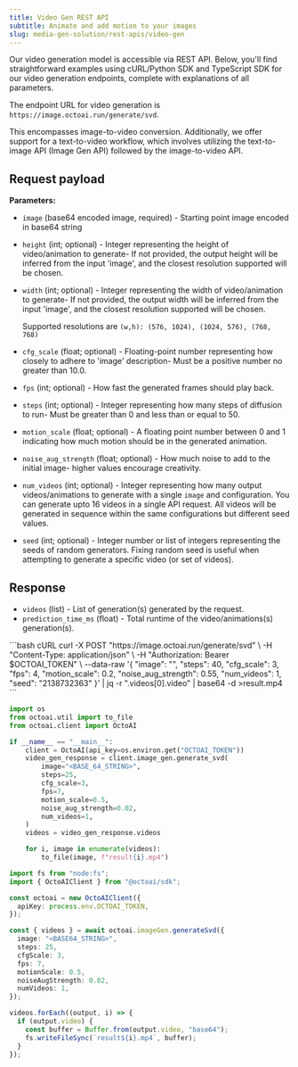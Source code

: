 ```yaml
---
title: Video Gen REST API
subtitle: Animate and add motion to your images
slug: media-gen-solution/rest-apis/video-gen
---
```


Our video generation model is accessible via REST API. Below, you'll find straightforward examples using cURL/Python SDK and TypeScript SDK for our video generation endpoints, complete with explanations of all parameters.

The endpoint URL for video generation is `https://image.octoai.run/generate/svd`.

This encompasses image-to-video conversion. Additionally, we offer support for a text-to-video workflow, which involves utilizing the text-to-image API (Image Gen API) followed by the image-to-video API.

## Request payload

**Parameters:**

- `image` (base64 encoded image, required) - Starting point image encoded in base64 string
- `height` (int; optional) - Integer representing the height of video/animation to generate- If not provided, the output height will be inferred from the input 'image', and the closest resolution supported will be chosen.
- `width` (int; optional) - Integer representing the width of video/animation to generate- If not provided, the output width will be inferred from the input 'image', and the closest resolution supported will be chosen.

  Supported resolutions are `(w,h): (576, 1024), (1024, 576), (768, 768)`

- `cfg_scale` (float; optional) - Floating-point number representing how closely to adhere to 'image' description- Must be a positive number no greater than 10.0.
- `fps` (int; optional) - How fast the generated frames should play back.
- `steps` (int; optional) - Integer representing how many steps of diffusion to run- Must be greater than 0 and less than or equal to 50.
- `motion_scale` (float; optional) - A floating point number between 0 and 1 indicating how much motion should be in the generated animation.
- `noise_aug_strength` (float; optional) - How much noise to add to the initial image- higher values encourage creativity.
- `num_videos` (int; optional) - Integer representing how many output videos/animations to generate with a single `image` and configuration. You can generate upto 16 videos in a single API request. All videos will be generated in sequence within the same configurations but different seed values.
- `seed` (int; optional) - Integer number or list of integers representing the seeds of random generators. Fixing random seed is useful when attempting to generate a specific video (or set of videos).

## Response

- `videos` (list) - List of generation(s) generated by the request.
- `prediction_time_ms` (float) - Total runtime of the video/animations(s) generation(s).

<CodeGroup>
```bash cURL
curl -X POST "https://image.octoai.run/generate/svd" \
    -H "Content-Type: application/json" \
    -H "Authorization: Bearer $OCTOAI_TOKEN" \
    --data-raw '{
        "image": "<BASE_64_STRING>",
        "steps": 40,
        "cfg_scale": 3,
        "fps": 4,
        "motion_scale": 0.2,
        "noise_aug_strength": 0.55,
        "num_videos": 1,
        "seed": "2138732363"
    }' | jq -r ".videos[0].video" | base64 -d >result.mp4
```

```Python Python
import os
from octoai.util import to_file
from octoai.client import OctoAI

if __name__ == "__main__":
    client = OctoAI(api_key=os.environ.get("OCTOAI_TOKEN"))
    video_gen_response = client.image_gen.generate_svd(
        image="<BASE_64_STRING>",
        steps=25,
        cfg_scale=3,
        fps=7,
        motion_scale=0.5,
        noise_aug_strength=0.02,
        num_videos=1,
    )
    videos = video_gen_response.videos

    for i, image in enumerate(videos):
        to_file(image, f"result{i}.mp4")
```

```typescript TypeScript
import fs from "node:fs";
import { OctoAIClient } from "@octoai/sdk";

const octoai = new OctoAIClient({
  apiKey: process.env.OCTOAI_TOKEN,
});

const { videos } = await octoai.imageGen.generateSvd({
  image: "<BASE64_STRING>",
  steps: 25,
  cfgScale: 3,
  fps: 7,
  motionScale: 0.5,
  noiseAugStrength: 0.02,
  numVideos: 1,
});

videos.forEach((output, i) => {
  if (output.video) {
    const buffer = Buffer.from(output.video, "base64");
    fs.writeFileSync(`result${i}.mp4`, buffer);
  }
});
```

</CodeGroup>
